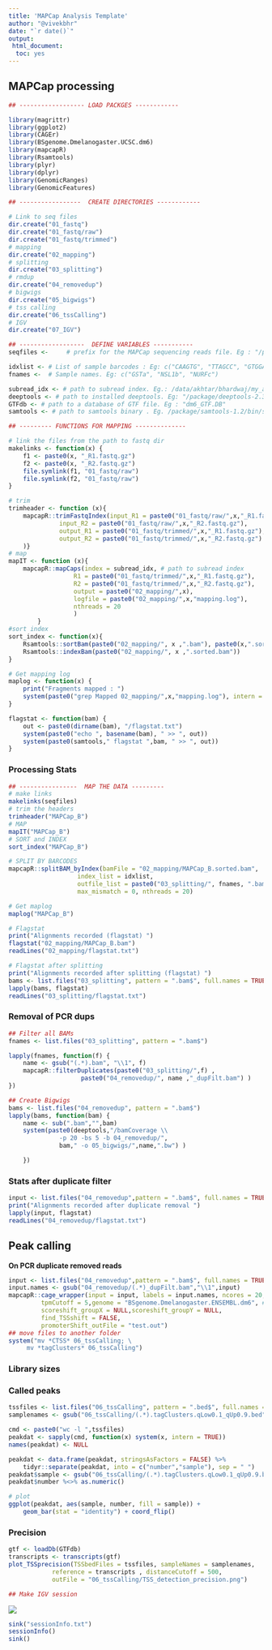 ```yaml
---
title: 'MAPCap Analysis Template'
author: "@vivekbhr"
date: "`r date()`"
output:
 html_document:
  toc: yes
---
```


## MAPCap processing

```r
## ------------------ LOAD PACKGES ------------

library(magrittr)
library(ggplot2)
library(CAGEr)
library(BSgenome.Dmelanogaster.UCSC.dm6)
library(mapcapR)
library(Rsamtools)
library(plyr)
library(dplyr)
library(GenomicRanges)
library(GenomicFeatures)

## -----------------  CREATE DIRECTORIES ------------

# Link to seq files
dir.create("01_fastq")
dir.create("01_fastq/raw")
dir.create("01_fastq/trimmed")
# mapping
dir.create("02_mapping")
# splitting
dir.create("03_splitting")
# rmdup
dir.create("04_removedup")
# bigwigs
dir.create("05_bigwigs")
# tss calling
dir.create("06_tssCalling")
# IGV
dir.create("07_IGV")

## ------------------  DEFINE VARIABLES -----------
seqfiles <- 	# prefix for the MAPCap sequencing reads file. Eg : "/path/to/seq_data/MAPCap_B"

idxlist <- # List of sample barcodes : Eg: c("CAAGTG", "TTAGCC", "GTGGAA")
fnames <-  # Sample names. Eg: c("GSTa", "NSL1b", "NURFc")

subread_idx <- # path to subread index. Eg.: /data/akhtar/bhardwaj/my_annotations/drosophila_dm6/subread_index/dm6
deeptools <- # path to installed deeptools. Eg: "/package/deeptools-2.3.3/bin"
GTFdb <- # path to a database of GTF file. Eg : "dm6_GTF.DB"
samtools <- # path to samtools binary . Eg. /package/samtools-1.2/bin/samtools

```


```r

## --------- FUNCTIONS FOR MAPPING --------------

# link the files from the path to fastq dir
makelinks <- function(x) {
	f1 <- paste0(x, "_R1.fastq.gz")
	f2 <- paste0(x, "_R2.fastq.gz")
	file.symlink(f1, "01_fastq/raw")
	file.symlink(f2, "01_fastq/raw")
}

# trim
trimheader <- function (x){
	mapcapR::trimFastqIndex(input_R1 = paste0("01_fastq/raw/",x,"_R1.fastq.gz"),
			  input_R2 = paste0("01_fastq/raw/",x,"_R2.fastq.gz"),
			  output_R1 = paste0("01_fastq/trimmed/",x,"_R1.fastq.gz"),
			  output_R2 = paste0("01_fastq/trimmed/",x,"_R2.fastq.gz")
	)}
# map
mapIT <- function (x){
	mapcapR::mapCaps(index = subread_idx, # path to subread index
				  R1 = paste0("01_fastq/trimmed/",x,"_R1.fastq.gz"),
				  R2 = paste0("01_fastq/trimmed/",x,"_R2.fastq.gz"),
				  output = paste0("02_mapping/",x),
				  logfile = paste0("02_mapping/",x,"mapping.log"),
				  nthreads = 20
				  )
		}
#sort index
sort_index <- function(x){
	Rsamtools::sortBam(paste0("02_mapping/", x ,".bam"), paste0(x,".sorted"))
	Rsamtools::indexBam(paste0("02_mapping/", x ,".sorted.bam"))
}

# Get mapping log
maplog <- function(x) {
	print("Fragments mapped : ")
	system(paste0("grep Mapped 02_mapping/",x,"mapping.log"), intern = TRUE)
}

flagstat <- function(bam) {
	out <- paste0(dirname(bam), "/flagstat.txt")
	system(paste0("echo ", basename(bam), " >> ", out))
	system(paste0(samtools," flagstat ",bam, " >> ", out))
}

```

### Processing Stats

```r
## ----------------  MAP THE DATA ---------
# make links
makelinks(seqfiles)
# trim the headers
trimheader("MAPCap_B")
# MAP
mapIT("MAPCap_B")
# SORT and INDEX
sort_index("MAPCap_B")

# SPLIT BY BARCODES
mapcapR::splitBAM_byIndex(bamFile = "02_mapping/MAPCap_B.sorted.bam",
				   index_list = idxlist,
				   outfile_list = paste0("03_splitting/", fnames, ".bam"),
				   max_mismatch = 0, nthreads = 20)

# Get maplog
maplog("MAPCap_B")

# Flagstat
print("Alignments recorded (flagstat) ")
flagstat("02_mapping/MAPCap_B.bam")
readLines("02_mapping/flagstat.txt")

# Flagstat after splitting
print("Alignments recorded after splitting (flagstat) ")
bams <- list.files("03_splitting", pattern = ".bam$", full.names = TRUE)
lapply(bams, flagstat)
readLines("03_splitting/flagstat.txt")
```


### Removal of PCR dups

```r
## Filter all BAMs
fnames <- list.files("03_splitting", pattern = ".bam$")

lapply(fnames, function(f) {
	name <- gsub("(.*).bam", "\\1", f)
	mapcapR::filterDuplicates(paste0("03_splitting/",f) ,
					paste0("04_removedup/", name ,"_dupFilt.bam") )
})

## Create Bigwigs
bams <- list.files("04_removedup", pattern = ".bam$")
lapply(bams, function(bam) {
	name <- sub(".bam","",bam)
	system(paste0(deeptools,"/bamCoverage \\
			  -p 20 -bs 5 -b 04_removedup/",
			  bam," -o 05_bigwigs/",name,".bw") )

	})

```


### Stats after duplicate filter

```r
input <- list.files("04_removedup",pattern = ".bam$", full.names = TRUE)
print("Alignments recorded after duplicate removal ")
lapply(input, flagstat)
readLines("04_removedup/flagstat.txt")
```


## Peak calling
**On PCR duplicate removed reads**

```r
input <- list.files("04_removedup",pattern = ".bam$", full.names = TRUE)
input.names <- gsub("04_removedup/(.*)_dupFilt.bam","\\1",input)
mapcapR::cage_wrapper(input = input, labels = input.names, ncores = 20, # change it as per the threads
		 tpmCutoff = 5,genome = "BSgenome.Dmelanogaster.ENSEMBL.dm6", # change it with required BSgenome
		 scoreshift_groupX = NULL,scoreshift_groupY = NULL,
		 find_TSSshift = FALSE,
		 promoterShift_outFile = "test.out")
## move files to another folder
system("mv *CTSS* 06_tssCalling; \
	 mv *tagClusters* 06_tssCalling")

```

### Library sizes


### Called peaks

```r
tssfiles <- list.files("06_tssCalling", pattern = ".bed$", full.names = TRUE)
samplenames <- gsub("06_tssCalling/(.*).tagClusters.qLow0.1_qUp0.9.bed","\\1",tssfiles)

cmd <- paste0("wc -l ",tssfiles)
peakdat <- sapply(cmd, function(x) system(x, intern = TRUE))
names(peakdat) <- NULL

peakdat <- data.frame(peakdat, stringsAsFactors = FALSE) %>%
	tidyr::separate(peakdat, into = c("number","sample"), sep = " ")
peakdat$sample <- gsub("06_tssCalling/(.*).tagClusters.qLow0.1_qUp0.9.bed","\\1",peakdat$sample)
peakdat$number %<>% as.numeric()

# plot
ggplot(peakdat, aes(sample, number, fill = sample)) +
	geom_bar(stat = "identity") + coord_flip()
```


### Precision

```r
gtf <- loadDb(GTFdb)
transcripts <- transcripts(gtf)
plot_TSSprecision(TSSbedFiles = tssfiles, sampleNames = samplenames,
			reference = transcripts , distanceCutoff = 500,
			outFile = "06_tssCalling/TSS_detection_precision.png")

## Make IGV session

```

![](06_tssCalling/TSS_detection_precision.png)

```r
sink("sessionInfo.txt")
sessionInfo()
sink()
```
